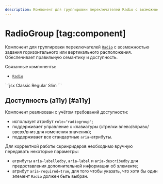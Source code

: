 ```yaml
---
description: Компонент для группировки переключателей Radio с возможностью задания горизонтального или вертикального расположения.
---
```


<Overview group="layout">

# RadioGroup [tag:component]

Компонент для группировки переключателей [`Radio`](/components/radio) с возможностью задания горизонтального или вертикального
расположения. Обеспечивает правильную семантику и доступность.

Связанные компоненты:

- [`Radio`](/components/radio)

</Overview>

<Playground>
  ```jsx
  <RadioGroup>
    <Radio name="fit" value="classic">
      Classic
    </Radio>
    <Radio name="fit" value="regular">
      Regular
    </Radio>
    <Radio name="fit" value="slim" disabled description="Нет в наличии">
      Slim
    </Radio>
  </RadioGroup>
  ```
</Playground>

## Доступность (a11y) [#a11y]

Компонент реализован с учётом требований доступности:

- использует атрибут `role="radiogroup"`;
- поддерживает управление с клавиатуры (стрелки влево/вправо/вверх/вниз для изменения значения);
- поддерживает все стандартные `aria`-атрибуты.

Для корректной работы скринридеров необходимо вручную передавать некоторые параметры:

- атрибуты `aria-labelledby`, `aria-label` и `aria-describedby` для предоставления дополнительной информации об элементе;
- атрибут `aria-required=true`, для того чтобы указать, что хотя бы один элемент `Radio` должен быть выбран.
